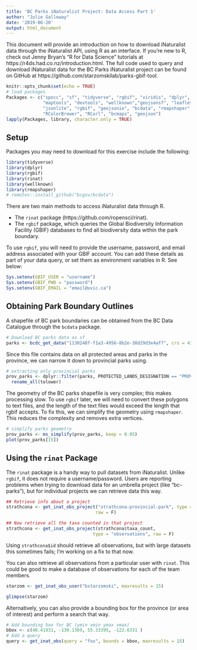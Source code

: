 ```yaml
---
title: 'BC Parks iNaturalist Project: Data Access Part 1'
author: "Julie Galloway"
date: '2019-06-20'
output: html_document
---
```


This document will provide an introduction on how to download iNaturalist data through the iNaturalist API, using R as an interface. If you're new to R, check out Jenny Bryan's "R for Data Science" tutorials at https://r4ds.had.co.nz/introduction.html. The full code used to query and download iNaturalist data for the BC Parks iNaturalist project can be found on GitHub at https://github.com/starzomskilab/parks-gbif-tool. 

```r
knitr::opts_chunk$set(echo = TRUE)
# load packages
Packages <- c("spocc", "sf", "tidyverse", "rgbif", "viridis", "dplyr", 
              "maptools", "devtools", "wellknown","geojsonsf", "leaflet", 
              "jsonlite", "rgbif", "geojsonio", "bcdata", "rmapshaper", 
              "RColorBrewer", "RCurl", "bcmaps", "geojson")
lapply(Packages, library, character.only = TRUE)
```

## Setup

Packages you may need to download for this exercise include the following:

```r
library(tidyverse)
library(dplyr)
library(rgbif)
library(rinat)
library(wellknown)
library(rmapshaper)
# remotes::install_github("bcgov/bcdata")
```

There are two main methods to access iNaturalist data through R. 

* The `rinat` package (https://github.com/ropensci/rinat). 
* The `rgbif` package, which queries the Global Biodiversity Information Facility (GBIF) databases to find all biodiversity data within the park boundary.

To use `rgbif`, you will need to provide the username, password, and email address associated with your GBIF account. You can add these details as part of your data query, or set them as environment variables in R. See below:

```r
Sys.setenv(GBIF_USER = "username")
Sys.setenv(GBIF_PWD = "password")
Sys.setenv(GBIF_EMAIL = "email@uvic.ca")
```

## Obtaining Park Boundary Outlines

A shapefile of BC park boundaries can be obtained from the BC Data Catalogue through the `bcdata` package.

```r
# Download BC parks data as sf
parks <- bcdc_get_data("1130248f-f1a3-4956-8b2e-38d29d3e4af7", crs = 4326)
```

Since this file contains data on all protected areas and parks in the province, we can narrow it down to provincial parks using. 

```r
# extracting only provincial parks
prov_parks <- dplyr::filter(parks, PROTECTED_LANDS_DESIGNATION == "PROVINCIAL PARK") %>%
  rename_all(tolower)
```

The geometry of the BC parks shapefile is very complex; this makes processing slow. To use `rgbif` later, we will need to convert these polygons to text files, and the length of the text files would exceed the length that rgbif accepts. To fix this, we can simplify the geometry using `rmapshaper`. This reduces the complexity and removes extra vertices.

``` r
# simplify parks geometry
prov_parks <- ms_simplify(prov_parks, keep = 0.05)
plot(prov_parks[15])
```

## Using the `rinat` Package

The `rinat` package is a handy way to pull datasets from iNaturalist. Unlike `rgbif`, it does not require a username/password. Users are reporting problems when trying to download data for an umbrella project (like "bc-parks"), but for individual projects we can retrieve data this way. 

``` r
## Retrieve info about a project
strathcona <- get_inat_obs_project("strathcona-provincial-park", type = "info", 
                                  raw = F)
```

``` r
## Now retrieve all the taxa counted in that project
strathcona <- get_inat_obs_project(strathcona$taxa_count, 
                                 type = "observations", raw = F)
```

Using `strathcona$id` should retrieve all observations, but with large datasets this sometimes fails; I'm working on a fix to that now. 

You can also retrieve all observations from a particular user with `rinat`. This could be good to make a database of observations for each of the team members.

``` r
starzom <- get_inat_obs_user("bstarzomski", maxresults = 15)
```
``` r
glimpse(starzom)
```
Alternatively, you can also provide a bounding box for the province (or area of interest) and perform a search that way. 

``` r
# Add bounding box for BC (ymin xmin ymax xmax)
bbox <- c(48.41931, -130.1369, 55.33395, -122.6331 )
# Add a query 
query <- get_inat_obs(query = "fox", bounds = bbox, maxresults = 15)
```
